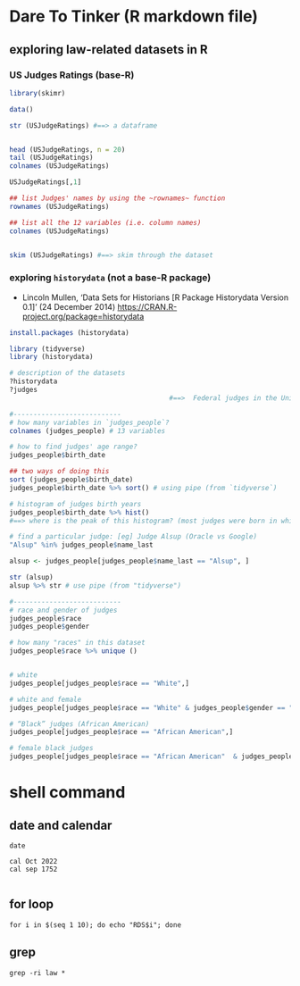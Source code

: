 # Dare To Tinker (R markdown file)
<!-- Chen Zhu: Code demonstration for Msc Responsible Data Science (RDS) students [2022-10-04 Tuesday] -->


## exploring law-related datasets in R 
### US Judges Ratings (base-R)

```r
library(skimr)

data()

str (USJudgeRatings) #==> a dataframe


head (USJudgeRatings, n = 20)
tail (USJudgeRatings)
colnames (USJudgeRatings)

USJudgeRatings[,1]

## list Judges' names by using the ~rownames~ function
rownames (USJudgeRatings)

## list all the 12 variables (i.e. column names)
colnames (USJudgeRatings)


skim (USJudgeRatings) #==> skim through the dataset
```

### exploring `historydata` (not a base-R package)

- Lincoln Mullen, ‘Data Sets for Historians [R Package Historydata Version 0.1]’ (24 December 2014) <https://CRAN.R-project.org/package=historydata>

 
```r
install.packages (historydata)

library (tidyverse)
library (historydata)

# description of the datasets
?historydata
?judges
                                        #==>  Federal judges in the United States of America since 1789; two dataframes ‘judges_people’ and ‘judges_appointments’.

#---------------------------
# how many variables in `judges_people`?
colnames (judges_people) # 13 variables

# how to find judges' age range? 
judges_people$birth_date 

## two ways of doing this
sort (judges_people$birth_date)
judges_people$birth_date %>% sort() # using pipe (from `tidyverse`)

# histogram of judges birth years
judges_people$birth_date %>% hist()
#==> where is the peak of this histogram? (most judges were born in which decade?)

# find a particular judge: [eg] Judge Alsup (Oracle vs Google)
"Alsup" %in% judges_people$name_last

alsup <- judges_people[judges_people$name_last == "Alsup", ]

str (alsup) 
alsup %>% str # use pipe (from "tidyverse")

#---------------------------
# race and gender of judges
judges_people$race
judges_people$gender

# how many "races" in this dataset
judges_people$race %>% unique () 


# white
judges_people[judges_people$race == "White",]

# white and female
judges_people[judges_people$race == "White" & judges_people$gender == "F", ] # white female judges

# “Black” judges (African American)
judges_people[judges_people$race == "African American",]

# female black judges
judges_people[judges_people$race == "African American"  & judges_people$gender == "F", ]

```
# shell command
## date and calendar 

```shell

date

cal Oct 2022
cal sep 1752


```
## for loop
```shell
for i in $(seq 1 10); do echo "RDS$i"; done
```

## grep
```shell
grep -ri law *
```

 
